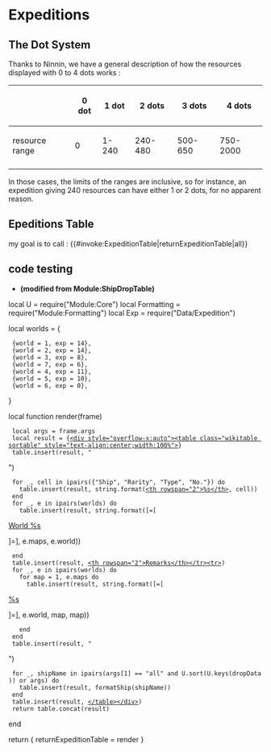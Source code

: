 
=Expeditions=

==The Dot System==

Thanks to Ninnin, we have a general description of how the resources displayed with 0 to 4 dots works :

{| class="wikitable" 
|-
! 
! 0 dot
! 1 dot
! 2 dots
! 3 dots
! 4 dots
|-
| resource range
| 0
| 1-240
| 240-480
| 500-650
| 750-2000
|-
|}

In those cases, the limits of the ranges are inclusive, so for instance, an expedition giving 240 resources can have either 1 or 2 dots, for no apparent reason.


==Epeditions Table==

my goal is to call :
{{#invoke:ExpeditionTable|returnExpeditionTable|all}}


==code testing==
*'''(modified from Module:ShipDropTable)'''




local U = require("Module:Core")
local Formatting = require("Module:Formatting")
local Exp = require("Data/Expedition")

local worlds = {
  {world = 1, exp = 14},
  {world = 2, exp = 14},
  {world = 3, exp = 8},
  {world = 7, exp = 6},
  {world = 4, exp = 11},
  {world = 5, exp = 10},
  {world = 6, exp = 0},
}


local function render(frame)
  local args = frame.args
  local result = {[[<div style="overflow-x:auto"><table class="wikitable sortable" style="text-align:center;width:100%">]]}
  table.insert(result, "<tr>")
  for _, cell in ipairs({"Ship", "Rarity", "Type", "No."}) do
    table.insert(result, string.format([[<th rowspan="2">%s</th>]], cell))
  end
  for _, e in ipairs(worlds) do
    table.insert(result, string.format([=[<th colspan="%s">[[World %s]]</th>]=], e.maps, e.world))
  end
  table.insert(result, [[<th rowspan="2">Remarks</th></tr><tr>]])
  for _, e in ipairs(worlds) do
    for map = 1, e.maps do
      table.insert(result, string.format([=[<th>[[%s-%s|%s]]</th>]=], e.world, map, map))
    end
  end
  table.insert(result, "</tr>")
  for _, shipName in ipairs(args[1] == "all" and U.sort(U.keys(dropData)) or args) do
    table.insert(result, formatShip(shipName))
  end
  table.insert(result, [[</table></div>]])
  return table.concat(result)
end

return { returnExpeditionTable = render }